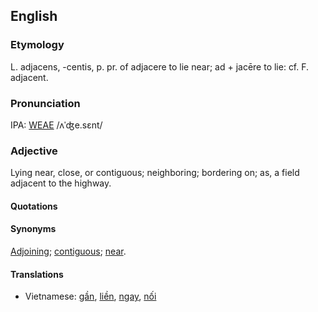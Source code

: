 ==English==
===Etymology===
L. adjacens, -centis, p. pr. of adjacere to lie near; ad + jacēre to lie: cf. F. adjacent.

===Pronunciation===
IPA: [[WEAE]] /ʌˈʤe.sɛnt/

===Adjective===
Lying near, close, or contiguous; neighboring; bordering on; as, a field adjacent to the highway. 

====Quotations====
====Synonyms====
[[Adjoining]]; [[contiguous]]; [[near]].

====Translations====
*Vietnamese: [[gần]], [[liền]], [[ngay]], [[nối]]